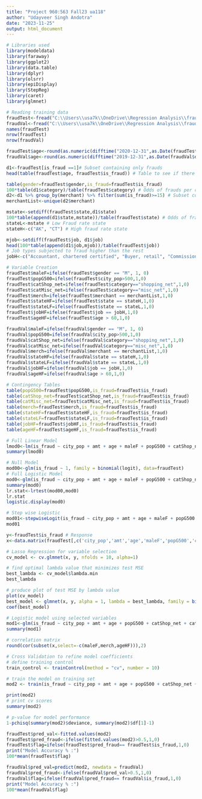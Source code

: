 ---
title: "Project 960:563 Fall23 ua118"
author: "Udayveer Singh Andotra"
date: "2023-11-25"
output: html_document
---

```{r message=FALSE, warning=FALSE}
# Libraries used
library(modeldata)
library(faraway)
library(ggplot2)
library(data.table)
library(dplyr)
library(olsrr)
library(epiDisplay)
library(StepReg)
library(caret)
library(glmnet)

# Reading training data
fraudTest<-fread("C:\\Users\\usa7k\\OneDrive\\Regression Analysis\\fraudTest.csv")
fraudVal<-fread("C:\\Users\\usa7k\\OneDrive\\Regression Analysis\\fraudTrain.csv")
names(fraudTest)
nrow(fraudTest)
nrow(fraudVal)

fraudTest$age<-round(as.numeric(difftime("2020-12-31",as.Date(fraudTest$dob), units= "weeks"))/54)
fraudVal$age<-round(as.numeric(difftime("2019-12-31",as.Date(fraudVal$dob), units= "weeks"))/54)

d1<-fraudTest[is_fraud ==1]# Subset containing only frauds 
head(table(fraudTest$age, fraudTest$is_fraud)) # Table to see if there is a trend in age with fraud

table(gender=fraudTest$gender,is_fraud=fraudTest$is_fraud)
100*table(d1$category)/table(fraudTest$category) # Odds of frauds per category
d2<-d1 %>% group_by(merchant) %>% filter(sum(is_fraud)>=15) # Subset containing frauds with merchant frequency greater than 15
merchantList<-unique(d2$merchant)

mstate<-setdiff(fraudTest$state,d1$state)
100*table(append(d1$state,mstate))/table(fraudTest$state) # Odds of frauds per state
stateL<-mstate # Low Fraud rate state
stateH<-c("AK", "CT") # High fraud rate state

mjob<-setdiff(fraudTest$job, d1$job)
head(100*table(append(d1$job,mjob))/table(fraudTest$job))
# Job types subjected to fraud higher than the rest
jobH<-c("Accountant, chartered certified", "Buyer, retail", "Commissioning editor", "Conservator, furniture","Designer, television/film set", "Horticultural consultant", "Hydrogeologist", "Investment banker, operational", "Nature conservation officer", "Surveyor, hydrographic", "TEFL teacher", "Television camera operator", "Tour manager", "Visual merchandiser") 

# Variable Creation
fraudTest$maleF=ifelse(fraudTest$gender == "M", 1, 0)
fraudTest$popG500=ifelse(fraudTest$city_pop>500,1,0)
fraudTest$catShop_net=ifelse(fraudTest$category=="shopping_net",1,0)
fraudTest$catMisc_net=ifelse(fraudTest$category=="misc_net",1,0)
fraudTest$merch=ifelse(fraudTest$merchant == merchantList,1,0)
fraudTest$stateHF=ifelse(fraudTest$state == stateH,1,0)
fraudTest$stateLF=ifelse(fraudTest$state == stateL,1,0)
fraudTest$jobHF=ifelse(fraudTest$job == jobH,1,0)
fraudTest$ageHF=ifelse(fraudTest$age > 60,1,0)

fraudVal$maleF=ifelse(fraudVal$gender == "M", 1, 0)
fraudVal$popG500=ifelse(fraudVal$city_pop>500,1,0)
fraudVal$catShop_net=ifelse(fraudVal$category=="shopping_net",1,0)
fraudVal$catMisc_net=ifelse(fraudVal$category=="misc_net",1,0)
fraudVal$merch=ifelse(fraudVal$merchant == merchantList,1,0)
fraudVal$stateHF=ifelse(fraudVal$state == stateH,1,0)
fraudVal$stateLF=ifelse(fraudVal$state == stateL,1,0)
fraudVal$jobHF=ifelse(fraudVal$job == jobH,1,0)
fraudVal$ageHF=ifelse(fraudVal$age > 60,1,0)

# Contingency Tables
table(popG500=fraudTest$popG500,is_fraud=fraudTest$is_fraud)
table(catShop_net=fraudTest$catShop_net,is_fraud=fraudTest$is_fraud)
table(catMisc_net=fraudTest$catMisc_net,is_fraud=fraudTest$is_fraud)
table(merch=fraudTest$merch,is_fraud=fraudTest$is_fraud)
table(stateHF=fraudTest$stateHF,is_fraud=fraudTest$is_fraud)
table(stateLF=fraudTest$stateLF,is_fraud=fraudTest$is_fraud)
table(jobHF=fraudTest$jobHF,is_fraud=fraudTest$is_fraud)
table(ageHF=fraudTest$ageHF,is_fraud=fraudTest$is_fraud)

# Full Linear Model
lmod0<-lm(is_fraud ~ city_pop + amt + age + maleF + popG500 + catShop_net + catMisc_net + merch + stateHF + stateLF + jobHF + ageHF, fraudTest)
summary(lmod0)

# Null Model
mod00<-glm(is_fraud ~ 1, family = binomial(logit), data=fraudTest)
# Full Logistic Model
mod0<-glm(is_fraud ~ city_pop + amt + age + maleF + popG500 + catShop_net + catMisc_net + merch + stateHF + stateLF + jobHF + ageHF, family = binomial(logit), data=fraudTest)
summary(mod0)
lr.stat<-lrtest(mod00,mod0)
lr.stat
logistic.display(mod0)

# Step wise Logistic
mod01<-stepwiseLogit(is_fraud ~ city_pop + amt + age + maleF + popG500 + catShop_net + catMisc_net + merch + stateHF + stateLF + jobHF + ageHF, data=fraudTest,selection="backward", select="SL", sigMethod = "LRT", sle=0.05,sls=0.05)
mod01

y<-fraudTest$is_fraud # Response
x<-data.matrix(fraudTest[,c('city_pop','amt','age','maleF','popG500','catShop_net','catMisc_net','merch','stateHF','stateLF','jobHF', 'ageHF')]) # Regressors

# Lasso Regression for variable selection
cv_model <- cv.glmnet(x, y, nfolds = 10, alpha=1)

# find optimal lambda value that minimizes test MSE
best_lambda <- cv_model$lambda.min
best_lambda

# produce plot of test MSE by lambda value
plot(cv_model) 
best_model <- glmnet(x, y, alpha = 1, lambda = best_lambda, family = binomial(logit))
coef(best_model)

# Logistic model using selected variables
mod1<-glm(is_fraud ~ city_pop + amt + age + popG500 + catShop_net + catMisc_net + stateHF + stateLF + jobHF, family = binomial(logit), data=fraudTest)
summary(mod1)

# correlation matrix
round(cor(subset(x,select=-c(maleF,merch,ageHF))),2)

# Cross Validation to refine model coefficients
# define training control
train_control <- trainControl(method = "cv", number = 10)

# train the model on training set
mod2 <- train(is_fraud ~ city_pop + amt + age + popG500 + catShop_net + catMisc_net + stateHF + jobHF, data = fraudTest,            trControl = train_control, method = "glm", family=binomial(logit))

print(mod2)
# print cv scores
summary(mod2)

# p-value for model performance
1-pchisq(summary(mod2)$deviance, summary(mod2)$df[1]-1)

fraudTest$pred_val<-fitted.values(mod2)
fraudTest$pred_fraud<-ifelse(fitted.values(mod2)>0.5,1,0)
fraudTest$flag=ifelse(fraudTest$pred_fraud== fraudTest$is_fraud,1,0)
print("Model Accuracy % :")
100*mean(fraudTest$flag)

fraudVal$pred_val=predict(mod2, newdata = fraudVal)
fraudVal$pred_fraud<-ifelse(fraudVal$pred_val>0.5,1,0)
fraudVal$flag=ifelse(fraudVal$pred_fraud== fraudVal$is_fraud,1,0)
print("Model Accuracy % :")
100*mean(fraudVal$flag)
```
